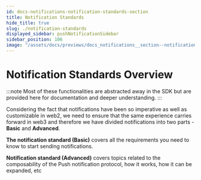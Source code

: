 ```yaml
---
id: docs-notifications-notification-standards-section
title: Notification Standards
hide_title: true
slug: ./notification-standards
displayed_sidebar: pushNotificationSidebar
sidebar_position: 106
image: "/assets/docs/previews/docs_notifications__section--notification_standards.png"
---
```


# Notification Standards Overview

:::note
Most of these functionalities are abstracted away in the SDK but are provided here for documentation and deeper understanding.
:::

Considering the fact that notifications have been so imperative as well as customizable in web2, we need to ensure that the same experience carries forward in web3 and therefore we have divided notifications into two parts - **Basic** and **Advanced**.

<head>
  <title>Notification standards section | Push Notifications | Push Documentation</title>
</head>


**The notification standard (Basic)** covers all the requirements you need to know to start sending notifications.

**Notification standard (Advanced)** covers topics related to the composability of the Push notification protocol, how it works, how it can be expanded, etc


<DocCardList />
